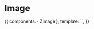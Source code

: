 
<Meta title="Atoms/Image" component={ZImage} />

# Image

<Props of={ZImage} />

<Preview>
  <Story name="Common">
    {{
        components: { ZImage },
        template: `<ZImage
          src="https://zhp.pl/wp-content/uploads/2020/06/News-podsumowanie-na-obozie-kopia-850x468.png"
          :sources="[
            {
              srcset: 'https://zhp.pl/wp-content/uploads/2020/06/News-podsumowanie-na-obozie-kopia-850x468.png',
              media: '(min-width: 640px)',
              type: 'image/png'
            },
            {
              srcset: 'https://zhp.pl/wp-content/uploads/2020/06/News-podsumowanie-na-obozie-kopia-850x468.png'
            }
          ]"
          alt="Akcja letnia jako podsumowanie roku harcerskiego"
        />`,
    }}
  </Story>
</Preview>
